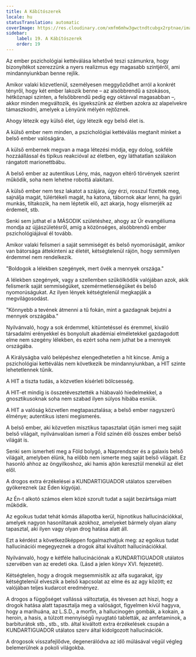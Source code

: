 ```yaml
---
title: A Kábítószerek
locale: hu
statusTranslation: automatic
coverImage: https://res.cloudinary.com/xmfm6mhw3gwctndtcubgx2rptnae/image/upload/v1741354419/small_cover_la_gran_rebelion_28716e29d2.webp
sidebar:
    label: 19. A Kábítószerek
    order: 19
---
```

Az ember pszichológiai kettéválása lehetővé teszi számunkra, hogy bizonyítékot szerezzünk a nyers realizmus egy magasabb szintjéről, ami mindannyiunkban benne rejlik.

Amikor valaki közvetlenül, személyesen meggyőződhet arról a konkrét tényről, hogy két ember lakozik benne – az alsóbbrendű a szokásos, hétköznapi szinten, a felsőbbrendű pedig egy oktávval magasabban –, akkor minden megváltozik, és igyekszünk az életben azokra az alapelvekre támaszkodni, amelyek a Lényünk mélyén rejtőznek.

Ahogy létezik egy külső élet, úgy létezik egy belső élet is.

A külső ember nem minden, a pszichológiai kettéválás megtanít minket a belső ember valóságára.

A külső embernek megvan a maga létezési módja, egy dolog, sokféle hozzáállással és tipikus reakcióval az életben, egy láthatatlan szálakon rángatott marionettbábu.

A belső ember az autentikus Lény, más, nagyon eltérő törvények szerint működik, soha nem lehetne robottá alakítani.

A külső ember nem tesz lakatot a szájára, úgy érzi, rosszul fizették meg, sajnálja magát, túlértékeli magát, ha katona, tábornok akar lenni, ha gyári munkás, tiltakozik, ha nem léptetik elő, azt akarja, hogy elismerjék az érdemeit, stb.

Senki sem juthat el a MÁSODIK születéshez, ahogy az Úr evangéliuma mondja az újjászületésről, amíg a közönséges, alsóbbrendű ember pszichológiájával él tovább.

Amikor valaki felismeri a saját semmiségét és belső nyomorúságát, amikor van bátorsága áttekinteni az életét, kétségtelenül rájön, hogy semmilyen érdemmel nem rendelkezik.

"Boldogok a lélekben szegények, mert övék a mennyek országa."

A lélekben szegények, vagy a szellemben szűkölködők valójában azok, akik felismerik saját semmiségüket, szemérmetlenségüket és belső nyomorúságukat. Az ilyen lények kétségtelenül megkapják a megvilágosodást.

"Könnyebb a tevének átmenni a tű fokán, mint a gazdagnak bejutni a mennyek országába."

Nyilvánvaló, hogy a sok érdemmel, kitüntetéssel és éremmel, kiváló társadalmi erényekkel és bonyolult akadémiai elméletekkel gazdagodott elme nem szegény lélekben, és ezért soha nem juthat be a mennyek országába.

A Királyságba való belépéshez elengedhetetlen a hit kincse. Amíg a pszichológiai kettéválás nem következik be mindannyiunkban, a HIT szinte lehetetlennek tűnik.

A HIT a tiszta tudás, a közvetlen kísérleti bölcsesség.

A HIT-et mindig is összetévesztették a hiábavaló hiedelmekkel, a gnosztikusoknak soha nem szabad ilyen súlyos hibába esniük.

A HIT a valóság közvetlen megtapasztalása; a belső ember nagyszerű élménye; autentikus isteni megismerés.

A belső ember, aki közvetlen misztikus tapasztalat útján ismeri meg saját belső világait, nyilvánvalóan ismeri a Föld színén élő összes ember belső világát is.

Senki sem ismerheti meg a Föld bolygó, a Naprendszer és a galaxis belső világait, amelyben élünk, ha előbb nem ismerte meg saját belső világait. Ez hasonló ahhoz az öngyilkoshoz, aki hamis ajtón keresztül menekül az élet elől.

A drogos extra érzékelései a KUNDARTIGUADOR utálatos szervében gyökereznek (az Éden kígyója).

Az Én-t alkotó számos elem közé szorult tudat a saját bezártsága miatt működik.

Az egoikus tudat tehát kómás állapotba kerül, hipnotikus hallucinációkkal, amelyek nagyon hasonlítanak azokhoz, amelyeket bármely olyan alany tapasztal, aki ilyen vagy olyan drog hatása alatt áll.

Ezt a kérdést a következőképpen fogalmazhatjuk meg: az egoikus tudat hallucinációi megegyeznek a drogok által kiváltott hallucinációkkal.

Nyilvánvaló, hogy e kétféle hallucinációnak a KUNDARTIGUADOR utálatos szervében van az eredeti oka. (Lásd a jelen könyv XVI. fejezetét).

Kétségtelen, hogy a drogok megsemmisítik az alfa sugarakat, így kétségtelenül elveszik a belső kapcsolat az elme és az agy között; ez valójában teljes kudarcot eredményez.

A drogos a függőséget vallássá változtatja, és tévesen azt hiszi, hogy a drogok hatása alatt tapasztalja meg a valóságot, figyelmen kívül hagyva, hogy a marihuána, az L.S.D., a morfin, a hallucinogén gombák, a kokain, a heroin, a hasis, a túlzott mennyiségű nyugtató tabletták, az amfetaminok, a barbiturátok stb., stb., stb. által kiváltott extra érzékelések csupán a KUNDARTIGUADOR utálatos szerv által kidolgozott hallucinációk.

A drogosok visszafejlődve, degenerálódva az idő múlásával végül végleg belemerülnek a pokoli világokba.

